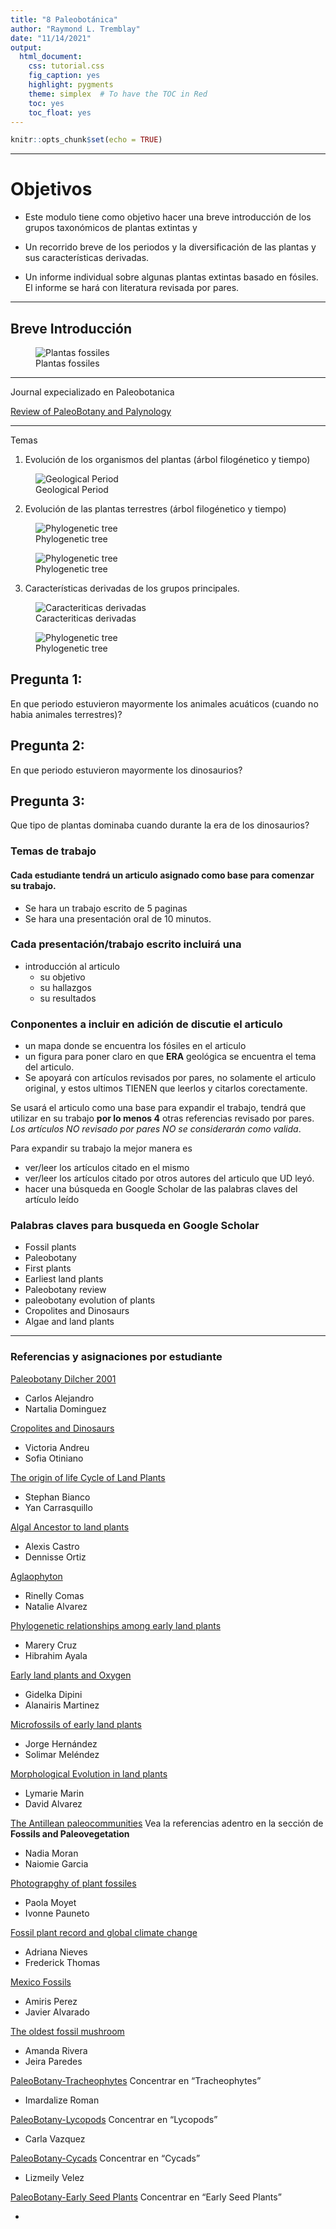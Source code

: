 ```yaml
---
title: "8 Paleobotánica"
author: "Raymond L. Tremblay"
date: "11/14/2021"
output:
  html_document:
    css: tutorial.css
    fig_caption: yes
    highlight: pygments
    theme: simplex  # To have the TOC in Red
    toc: yes
    toc_float: yes
---
```


```r
knitr::opts_chunk$set(echo = TRUE)
```

***

# Objetivos

- Este modulo tiene como objetivo hacer una breve introducción de los grupos taxonómicos de plantas extintas y 

- Un recorrido breve de los periodos y la diversificación de las plantas y sus características derivadas. 

- Un informe individual sobre algunas plantas extintas basado en fósiles. El informe se hará con literatura revisada por pares.

***

## Breve Introducción

![Plantas fossiles](Fossil_Photos/IJPS.png)

***

Journal expecializado en Paleobotanica

[Review of PaleoBotany and Palynology](https://www.sciencedirect.com/journal/review-of-palaeobotany-and-palynology/about/aims-and-scope)

***

Temas

1. Evolución de los organismos del plantas (árbol filogénetico y tiempo)


![Geological Period](Fossil_Photos/Geological_Period.jpg)

2. Evolución de las plantas terrestres (árbol filogénetico y tiempo)

![Phylogenetic tree](Fossil_Photos/plantrelat.gif)

![Phylogenetic tree](Fossil_Photos/pro_plfr.gif)

3. Características derivadas de los grupos principales.

![Caracteriticas derivadas](Fossil_Photos/DOYLE_2019.jpg)


![Phylogenetic tree](Fossil_Photos/Weng_Chapple_2010.jpg)


## Pregunta 1:

En que periodo estuvieron mayormente los animales acuáticos (cuando no habia animales terrestres)?

## Pregunta 2: 

En que periodo estuvieron mayormente los dinosaurios?


## Pregunta 3: 

Que tipo de plantas dominaba cuando durante la era de los dinosaurios?




### Temas de trabajo

#### Cada estudiante tendrá un articulo asignado como base para comenzar su trabajo.
 
 - Se hara un trabajo escrito de 5 paginas
 - Se hara una presentación oral de 10 minutos.
 
### Cada presentación/trabajo escrito incluirá una 

- introducción al articulo
  - su objetivo
  - su hallazgos
  - su resultados
  
### Conponentes a incluir en adición de discutie el articulo  

- un mapa donde se encuentra los fósiles en el articulo
- un figura para poner claro en que **ERA** geológica se encuentra el tema del articulo.
- Se apoyará con artículos revisados por pares, no solamente el articulo original, y estos ultimos TIENEN que leerlos y citarlos corectamente.    



Se usará el articulo como una base para expandir el trabajo, tendrá que utilizar en su trabajo **por lo menos 4** otras referencias revisado por pares.  *Los artículos NO revisado por pares NO se considerarán como valida*.

Para expandir su trabajo la mejor manera es 

 - ver/leer los artículos citado en el mismo
 - ver/leer los artículos citado por otros autores del articulo que UD leyó.
 - hacer una búsqueda en Google Scholar de las palabras claves del artículo leído
 

### Palabras claves para busqueda en Google Scholar

- Fossil plants
- Paleobotany
- First plants
- Earliest land plants
- Paleobotany review
- paleobotany evolution of plants
- Cropolites and Dinosaurs
- Algae and land plants

***

### Referencias y asignaciones por estudiante


[Paleobotany Dilcher 2001](PDF/Paleobotany_1.pdf)

 - Carlos Alejandro
 - Nartalia Dominguez

[Cropolites and Dinosaurs](PDF/First report on vertebrate coprolites from the Upper Cretaceous (Santonian) Csehbánya 2 Formation of Iharkút, Hungary.pdf)

 - Victoria Andreu
 - Sofia Otiniano
 

[The origin of life Cycle of Land Plants](PDF/The Origin of the Life Cycle of Land Plants: A simple modification in the life cycle of an extinct green alga is the likely origin of the first land plants | 10.2307:27853160.pdf)

 - Stephan Bianco
 - Yan Carrasquillo


[Algal Ancestor to land plants](PDF/Algal ancestor of land plants was preadapted for symbiosis.pdf) 

- Alexis Castro
- Dennisse Ortiz

[Aglaophyton](PDF/Four hundred-million-year-old vesicular arbuscular mycorrhizae. | 10.1073:pnas.91.25.11841.pdf)

- Rinelly Comas
- Natalie Alvarez

[Phylogenetic relationships among early land plants](PDF/Phylogenetic Relationships between the Earliest Land Plants | 10.1016:j.cub.2018.01.034.pdf)

- Marery Cruz
- Hibrahim Ayala

[Early land plants and Oxygen](PDF/Earliest land plants created modern levels of atmospheric oxygen.pdf)

- Gidelka Dipini
- Alanairis Martinez

[Microfossils of early land plants](PDF/The microfossil record of early land plants.pdf)

- Jorge Hernández
- Solimar Meléndez

[Morphological Evolution in land plants](PDF/Morphological evolution in land plants- new designs with old genes.pdf)

- Lymarie Marin
- David Alvarez

[The Antillean paleocommunities](PDF/Historical biogeography of Caribbean plants- introduction to current know- ledge and possibilities from a phylogenetic perspective.pdf) Vea la referencias adentro en la sección de **Fossils and Paleovegetation**

- Nadia Moran
- Naiomie Garcia

[Photograpghy of plant fossiles](PDF/KerpBomfleurRevPalaeobotPalynol2011red.pdf)

- Paola Moyet
- Ivonne Pauneto

[Fossil plant record and global climate change](PDF/The fossil plant record and global climatic change.pdf)

- Adriana Nieves
- Frederick Thomas

[Mexico Fossils](PDF/Mexico- Assembling extinct plants from their isolated parts.pdf)

- Amiris Perez
- Javier Alvarado

[The oldest fossil mushroom](PDF/The oldest fossil mushroom.pdf)

- Amanda Rivera
- Jeira Paredes

[PaleoBotany-Tracheophytes](PDF/Paleobotany of Land Plants.pdf) Concentrar en "Tracheophytes"

- Imardalize Roman

[PaleoBotany-Lycopods](PDF/Paleobotany of Land Plants.pdf) Concentrar en "Lycopods"

- Carla Vazquez

[PaleoBotany-Cycads](PDF/Paleobotany of Land Plants.pdf) Concentrar en "Cycads"

- Lizmeily Velez

[PaleoBotany-Early Seed Plants](PDF/Paleobotany of Land Plants.pdf) Concentrar en "Early Seed Plants"

- 

